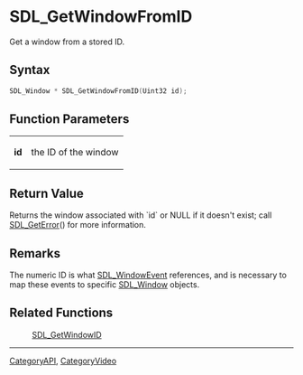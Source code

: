 = SDL_GetWindowFromID =

Get a window from a stored ID.

== Syntax ==

<syntaxhighlight lang='c'>
SDL_Window * SDL_GetWindowFromID(Uint32 id);
</syntaxhighlight>

== Function Parameters ==

{|
|'''id'''
|the ID of the window
|}

== Return Value ==

Returns the window associated with `id` or NULL if it doesn't exist; call
[[SDL_GetError]]() for more information.



== Remarks ==

The numeric ID is what [[SDL_WindowEvent]] references, and is necessary to
map these events to specific [[SDL_Window]] objects.

== Related Functions ==

:[[SDL_GetWindowID]]

----
[[CategoryAPI]], [[CategoryVideo]]



